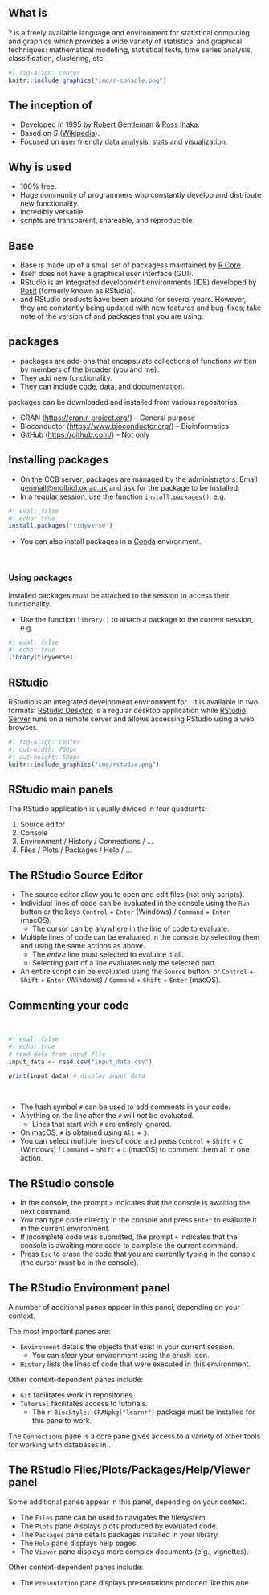 ## What <i class="fab fa-r-project"></i> is

<i class="fab fa-r-project"></i>? is a freely available language and environment for statistical computing and graphics which provides a wide variety of statistical and graphical techniques: mathematical modelling, statistical tests, time series analysis, classification, clustering, etc.

```r
#| fig-align: center
knitr::include_graphics("img/r-console.png")
```

## The inception of <i class="fab fa-r-project"></i>

- Developed in 1995 by [Robert Gentleman](https://en.wikipedia.org/wiki/Robert_Gentleman_(statistician)) & [Ross Ihaka](https://en.wikipedia.org/wiki/Ross_Ihaka).
- Based on *S* ([Wikipedia](https://en.wikipedia.org/wiki/S_(programming_language))).
- Focused on user friendly data analysis, stats and visualization.

## Why <i class="fab fa-r-project"></i> is used

- 100% free.
- Huge community of programmers who constantly develop and distribute new functionality.
- Incredibly versatile. 
- <i class="fab fa-r-project"></i> scripts are transparent, shareable, and reproducible.

## Base <i class="fab fa-r-project"></i>

- Base <i class="fab fa-r-project"></i> is made up of a small set of packagess maintained by [R Core](https://www.r-project.org/contributors.html).
- <i class="fab fa-r-project"></i> itself does not have a graphical user interface (GUI).
- RStudio is an integrated development environments (IDE) developed by [Posit](https://posit.co/) (formerly known as RStudio).
- <i class="fab fa-r-project"></i> and RStudio products have been around for several years.
  However, they are constantly being updated with new features and bug-fixes;
  take note of the version of <i class="fab fa-r-project"></i> and <i class="fab fa-r-project"></i> packages that you are using.

## <i class="fab fa-r-project"></i> packages

- <i class="fab fa-r-project"></i> packages are add-ons that encapsulate collections of functions written by members of the broader (you and me).
- They add new functionality.
- They can include code, data, and documentation.

<i class="fab fa-r-project"></i> packages can be downloaded and installed from various repositories:

- CRAN (<https://cran.r-project.org/>) -- General purpose
- Bioconductor (<https://www.bioconductor.org/>) -- Bioinformatics
- GitHub (<https://github.com/>) -- Not only <i class="fab fa-r-project"></i>

## Installing packages

- On the CCB server, packages are managed by the administrators.
  Email <genmail@molbiol.ox.ac.uk> and ask for the package to be installed.
- In a regular <i class="fab fa-r-project"></i> session, use the function `install.packages()`, e.g.

```r
#| eval: false
#| echo: true
install.packages("tidyverse")
```

- You can also install <i class="fab fa-r-project"></i> packages in a [Conda](https://docs.conda.io/en/latest/) environment.

<br/>

### Using packages

Installed packages must be attached to the <i class="fab fa-r-project"></i> session to access their functionality.

- Use the function `library()` to attach a package to the current <i class="fab fa-r-project"></i> session, e.g.

```r
#| eval: false
#| echo: true
library(tidyverse)
```

## RStudio

RStudio is an integrated development environment for <i class="fab fa-r-project"></i>.
It is available in two formats: [RStudio Desktop](https://posit.co/download/rstudio-desktop/) is a regular desktop application while [RStudio Server](https://posit.co/download/rstudio-server/) runs on a remote server and allows accessing RStudio using a web browser.

```r
#| fig-align: center
#| out-width: 700px
#| out-height: 500px
knitr::include_graphics("img/rstudio.png")
```

## RStudio main panels

The RStudio application is usually divided in four quadrants:

1. Source editor
2. <i class="fab fa-r-project"></i> Console
3. Environment / History / Connections / ...
4. Files / Plots / Packages / Help / ...

## The RStudio Source Editor

- The source editor allow you to open and edit files (not only <i class="fab fa-r-project"></i> scripts).
- Individual lines of code can be evaluated in the <i class="fab fa-r-project"></i> console using the `Run` button or the keys `Control` + `Enter` (Windows) / `Command` + `Enter` (macOS).
  - The cursor can be anywhere in the line of code to evaluate.
- Multiple lines of code can be evaluated in the <i class="fab fa-r-project"></i> console by selecting them and using the same actions as above.
  - The *entire* line must selected to evaluate it all.
  - Selecting part of a line evaluates only the selected part.
- An entire <i class="fab fa-r-project"></i> script can be evaluated using the `Source` button, or `Control` + `Shift` + `Enter` (Windows) / `Command` + `Shift` + `Enter` (macOS).

## Commenting your code

<br/>

```r
#| eval: false
#| echo: true
# read data from input file
input_data <- read.csv("input_data.csv")

print(input_data) # display input data
```

<br/>

- The hash symbol `#` can be used to add comments in your code.
- Anything on the line after the `#` will *not* be evaluated.
  - Lines that start with `#` are entirely ignored.
- On macOS, `#` is obtained using `Alt` + `3`.
- You can select multiple lines of code and press `Control` + `Shift` + `C` (Windows) / `Command` + `Shift` + `C` (macOS) to comment them all in one action.

## The RStudio <i class="fab fa-r-project"></i> console

- In the <i class="fab fa-r-project"></i> console, the prompt `>` indicates that the console is awaiting the next command.
- You can type code directly in the <i class="fab fa-r-project"></i> console and press `Enter` to evaluate it in the current environment.
- If incomplete code was submitted, the prompt `+` indicates that the console is awaiting more code to complete the current command.
- Press `Esc` to erase the code that you are currently typing in the <i class="fab fa-r-project"></i> console (the cursor must be in the <i class="fab fa-r-project"></i> console).

## The RStudio Environment panel

A number of additional panes appear in this panel, depending on your context.

The most important panes are:

- `Environment` details the objects that exist in your current <i class="fab fa-r-project"></i> session.
  - You can clear your environment using the brush icon.
- `History` lists the lines of code that were executed in this environment.

Other context-dependent panes include:

- `Git` facilitates work in <i class="fab fa-git"></i> repositories.
- `Tutorial` facilitates access to tutorials.
  - The `r BiocStyle::CRANpkg("learnr")` package must be installed for this pane to work.

The `Connections` pane is a core pane gives access to a variety of other tools for working with databases in <i class="fab fa-r-project"></i>.

## The RStudio Files/Plots/Packages/Help/Viewer panel

Some additional panes appear in this panel, depending on your context.

- The `Files` pane can be used to navigates the filesystem.
- The `Plots` pane displays plots produced by evaluated code.
- The `Packages` pane details packages installed in your <i class="fab fa-r-project"></i> library.
- The `Help` pane displays help pages.
- The `Viewer` pane displays more complex documents (e.g., vignettes).

Other context-dependent panes include:

- The `Presentation` pane displays presentations produced like this one.
